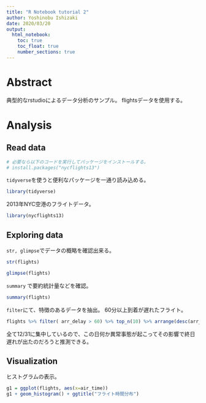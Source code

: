 ```yaml
---
title: "R Notebook tutorial 2"
author: Yoshinobu Ishizaki
date: 2020/03/20
output: 
  html_notebook:
    toc: true
    toc_float: true
    number_sections: true
---
```


# Abstract

典型的なrstudioによるデータ分析のサンプル。
flightsデータを使用する。

# Analysis

## Read data

```r
# 必要なら以下のコードを実行してパッケージをインストールする。
# install.packages("nycflights13")
```

`tidyverse`を使うと便利なパッケージを一通り読み込める。

```r
library(tidyverse)
```

2013年NYC空港のフライトデータ。

```r
library(nycflights13)
```

## Exploring data

`str, glimpse`でデータの概略を確認出来る。

```r
str(flights)
```


```r
glimpse(flights)
```

`summary` で要約統計量などを確認。 

```r
summary(flights)
```

`filter`にて、特徴のあるデータを抽出。
60分以上到着が遅れたフライト。

```r
flights %>% filter( arr_delay > 60) %>% top_n(10) %>% arrange(desc(arr_delay)) %>% glimpse()
```

全て12/31に集中しているので、この日何か異常事態が起こってその影響で終日遅れが出たのだろうと推測できる。

## Visualization

ヒストグラムの表示。

```r
g1 = ggplot(flights, aes(x=air_time))
g1 + geom_histogram() + ggtitle("フライト時間分布")
```

